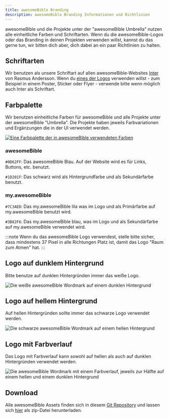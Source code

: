 ```yaml
---
title: awesomeBible Branding
description: awesomeBible Branding Informationen und Richtlinien
---
```

awesomeBible und die Projekte unter der "awesomeBible Umbrella" nutzen alle einheitliche Farben und Schriftarten.
Wenn du die awesomeBible-Logos oder das Branding in deinen Projekten verwenden willst, kannst du das gerne tun, wir bitten dich aber, dich dabei an ein paar Richtlinien zu halten.

## Schriftarten
Wir benutzen als unsere Schriftart auf allen awesomeBible-Websites [Inter](https://rsms.me/inter/) von Rasmus Andersson. Wenn du [eines der Logos](https://github.com/awesomeBible/assets) verwenden willst - zum Beispiel in einem Poster, Sticker oder Flyer - verwende bitte wenn möglich auch Inter als Schriftart.

## Farbpalette
Wir benutzen einheitliche Farben für awesomeBible und alle Projekte unter der awesomeBible "Umbrella".
Die Projekte haben jeweils Farbvariationen und Ergänzungen die in der UI verwendet werden.

[![Eine Farbpalette der in awesomeBible verwendeten Farben](../../../assets/branding/palette.png)](https://coolors.co/0d62ff-1d201f-7c3aed-3b82f6)

### awesomeBible

``#0D62FF``: Das awesomeBible Blau. Auf der Website wird es für Links, Buttons, etc. benutzt.

``#1D201F``: Das schwarz wird als Hintergrundfarbe und als Sekundärfarbe benutzt.

### my.awesomeBible

``#7C3AED``: Das my.awesomeBible lila was im Logo und als Primärfarbe auf my.awesomeBible benutzt wird.

``#3B82F6``: Das my.awesomeBible blau, was im Logo und als Sekundärfarbe auf my.awesomeBible verwendet wird. 

:::note
Wenn du das awesomeBible Logo verwendest, stelle bitte sicher, dass mindestens 37 Pixel in alle Richtungen Platz ist, damit das Logo "Raum zum Atmen" hat.
:::

## Logo auf dunklem Hintergrund
Bitte benutze auf dunklen Hintergründen immer das weiße Logo.

![Die weiße awesomeBible Wordmark auf einem dunklen Hintergrund](../../../assets/branding/darkbg_wordmark.png)

## Logo auf hellem Hintergrund
Auf hellen Hintergründen sollte immer das schwarze Logo verwendet werden.

![Die schwarze awesomeBible Wordmark auf einem hellen Hintergrund](../../../assets/branding/lightbg_wordmark.png)

## Logo mit Farbverlauf
Das Logo mit Farbverlauf kann sowohl auf hellen als auch auf dunklen Hintergründen verwendet werden.

![Die awesomeBible Wordmark mit einem Farbverlauf, jeweils zur Hälfte auf einem hellen und einem dunklen Hintergrund](../../../assets/branding/mixedbg_gradient.png)

## Download
Alle awesomeBible Assets finden sich in diesem [Git Repository](https://github.com/awesomeBible/assets) und lassen sich [hier](https://github.com/awesomeBible/assets/archive/main.zip) als zip-Datei herunterladen.
